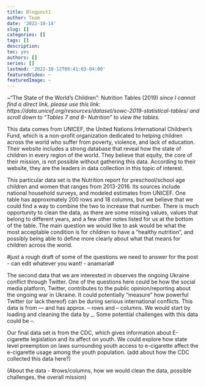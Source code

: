 ```yaml
---
title: Blogpost1
author: Team
date: '2022-10-14'
slug: []
categories: []
tags: []
description:
toc: yes
authors: []
series: []
lastmod: '2022-10-12T09:41:03-04:00'
featuredVideo: ~
featuredImage: ~
---
```


 ~“The State of the World’s Children”: Nutrition Tables (2019) *since I cannot find a direct link, please use this link: https://data.unicef.org/resources/dataset/sowc-2019-statistical-tables/
and scroll down to “Tables 7 and 8- Nutrition” to view the tables.*

This data comes from UNICEF, the United Nations International Children’s Fund, which is a non-profit organization dedicated to helping children across the world who suffer from poverty, violence, and lack of education. Their website includes a strong database that reveal how the state of children in every region of the world. They believe that equity, the core of their mission, is not possible without gathering this data. According to their website, they are the leaders in data collection in this topic of interest.  

This particular data set is the Nutrition report for preschool/school age children and women that ranges from 2013-2016. Its sources include national household surveys, and modeled estimates from UNICEF. One table has approximately 200 rows and 18 columns, but we believe that we could find a way to combine the two to increase that number. There is much opportunity to clean the data, as there are some missing values, values that belong to different years, and a few other notes listed for us at the bottom of the table. The main question we would like to ask would be what the most acceptable condition is for children to have a “healthy nutrition”, and possibly being able to define more clearly about what that means for children across the world. 

#just a rough draft of some of the questions we need to answer for the post - can edit whatever you want! - anamaria#

The second data that we are interested in observes the ongoing Ukraine conflict through Twitter. One of the questions here could be how the social media platform, Twitter, contributes to the public opinion/reporting about the ongoing war in Ukraine. It could potentially "measure" how powerful Twitter (or lack thereof) can be during serious international conflicts. 
This data is from --- and has approx. -- rows and -- columns. We would start by loading and cleaning the data by _. Some potential challenges with this data could be --. 

Our final data set is from the CDC, which gives information about E-cigarette legislation and its affect on youth. We could explore how state level preemption on laws surrounding youth access to e-cigarette affect the e-cigarette usage among the youth population. (add about how the CDC collected this data here?)

(About the data - #rows/columns, how we would clean the data, possible challenges, the overall mission)
